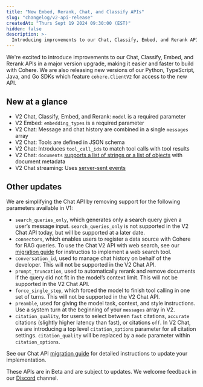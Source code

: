 ```yaml
---
title: "New Embed, Rerank, Chat, and Classify APIs"
slug: "changelog/v2-api-release"
createdAt: "Thurs Sept 19 2024 09:30:00 (EST)"
hidden: false
description: >-
  Introducing improvements to our Chat, Classify, Embed, and Rerank APIs in a major version upgrade, making it easier and faster to build with Cohere.
---
```

We're excited to introduce improvements to our Chat, Classify, Embed, and Rerank APIs in a major version upgrade, making it easier and faster to build with Cohere. We are also releasing new versions of our Python, TypeScript, Java, and Go SDKs which feature `cohere.ClientV2` for access to the new API. 

## New at a glance
* V2 Chat, Classify, Embed, and Rerank: `model` is a required parameter
* V2 Embed: `embedding_types` is a required parameter
* V2 Chat: Message and chat history are combined in a single `messages` array
* V2 Chat: Tools are defined in JSON schema
* V2 Chat: Introduces `tool_call_ids` to match tool calls with tool results
* V2 Chat: `documents` [supports a list of strings or a list of objects](/v2/docs/migrating-v1-to-v2#documents) with document metadata
* V2 Chat streaming: Uses [server-sent events](/v2/docs/migrating-v1-to-v2#streaming)

## Other updates
We are simplifying the Chat API by removing support for the following parameters available in V1:
* `search_queries_only`, which generates only a search query given a user’s message input. `search_queries_only` is not supported in the V2 Chat API today, but will be supported at a later date. 
* `connectors`, which enables users to register a data source with Cohere for RAG queries. To use the Chat V2 API with web search, see our [migration guide](/v2/docs/migrating-v1-to-v2#) for instructios to implement a web search tool.
* `conversation_id`, used to manage chat history on behalf of the developer. This will not be supported in the V2 Chat API.
* `prompt_truncation`, used to automatically rerank and remove documents if the query did not fit in the model’s context limit. This will not be supported in the V2 Chat API.
* `force_single_step`, which forced the model to finish tool calling in one set of turns. This will not be supported in the V2 Chat API.
* `preamble`, used for giving the model task, context, and style instructions. Use a system turn at the beginning of your `messages` array in V2.
* `citation_quality`, for users to select between `fast` citations, `accurate` citations (slightly higher latency than fast), or citations `off`. In V2 Chat, we are introducing a top level `citation_options` parameter for all citation settings. `citation_quality` will be replaced by a `mode` parameter within `citation_options`.


See our Chat API [migration guide](/v2/docs/migrating-v1-to-v2) for detailed instructions to update your implementation.


These APIs are in Beta and are subject to updates. We welcome feedback in our [Discord](https://discord.com/invite/co-mmunity) channel.

